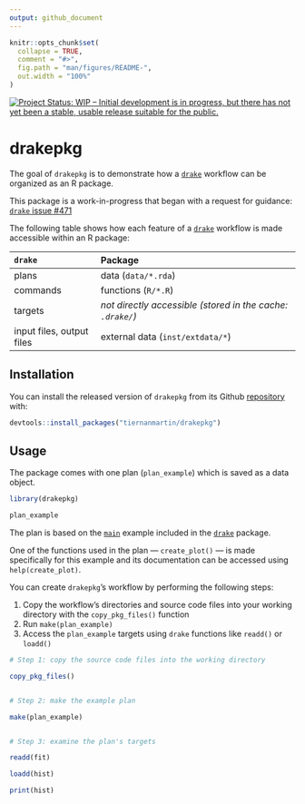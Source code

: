 ```yaml
---
output: github_document
---
```


<!-- README.md is generated from README.Rmd. Please edit that file -->

```r
knitr::opts_chunk$set(
  collapse = TRUE,
  comment = "#>",
  fig.path = "man/figures/README-",
  out.width = "100%"
)
```

[![Project Status: WIP – Initial development is in progress, but there has not yet been a stable, usable release suitable for the public.](http://www.repostatus.org/badges/latest/wip.svg)](http://www.repostatus.org/#wip)

# drakepkg

The goal of `drakepkg` is to demonstrate how a [`drake`](https://ropensci.github.io/drake/) workflow can be organized as an R package. 

This package is a work-in-progress that began with a request for guidance: [`drake` issue #471](https://github.com/ropensci/drake/issues/471)

The following table shows how each feature of a [`drake`](https://ropensci.github.io/drake/) workflow is made accessible within an R package: 

| `drake`                   | Package                                                    |
|:------------------------- |:---------------------------------------------------------- |
| plans                     | data (`data/*.rda`)                                        |
| commands                  | functions (`R/*.R`)                                        |
| targets                   | _not directly accessible (stored in the cache: `.drake/`)_ |
| input files, output files | external data (`inst/extdata/*`)                           |

## Installation

You can install the released version of `drakepkg` from its Github [repository](https://github.com/tiernanmartin/drakepkg) with:

``` r
devtools::install_packages("tiernanmartin/drakepkg")
```

## Usage

The package comes with one plan (`plan_example`) which is saved as a data object.

```r
library(drakepkg)

plan_example
```

The plan is based on the [`main`](https://github.com/ropensci/drake/tree/master/inst/examples/main) example included in the [`drake`](https://ropensci.github.io/drake/) package. 

One of the functions used in the plan — `create_plot()` — is made specifically for this example and its documentation can be accessed using `help(create_plot)`.

You can create `drakepkg`'s workflow by performing the following steps:

  1. Copy the workflow's directories and source code files into your working directory with the `copy_pkg_files()` function
  2. Run `make(plan_example)`
  3. Access the `plan_example` targets using `drake` functions like `readd()` or `loadd()`


```r

# Step 1: copy the source code files into the working directory

copy_pkg_files()


# Step 2: make the example plan

make(plan_example)


# Step 3: examine the plan's targets

readd(fit)

loadd(hist)

print(hist)

```







